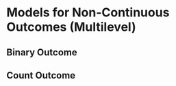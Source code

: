 # Models for Non-Continuous Outcomes (Multilevel) {#sec-multi-noncontinuous}

## Binary Outcome

## Count Outcome